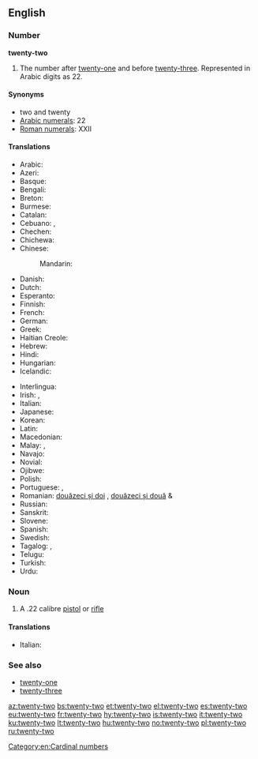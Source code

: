 ==English==

===Number===
'''twenty-two'''

# The number after [[twenty-one]] and before [[twenty-three]]. Represented in Arabic digits as 22.

====Synonyms====
* two and twenty
* [[w:Arabic numerals|Arabic numerals]]: 22
* [[w:Roman numerals|Roman numerals]]: XXII

====Translations====
{{trans-top|twenty-two}}
* Arabic: {{t-|ar|اثنين وعشرين|tr=’iθnēn wi-ʕišrīn}}
* Azeri: {{t+|az|iyirmi iki}}
* Basque: {{t+|eu|hogeita bi}}
* Bengali: {{t-|bn|বাইশ|tr=baish}}
* Breton: {{t-|br|daou-warn-ugent}}
* Burmese: {{t-|my|နှစ်ဆယ့်နှစ်|tr=hnăhsè.hnit|sc=Mymr}}
* Catalan: {{t+|ca|vint-i-dos}}
* Cebuano: {{tø|ceb|kawhaa`g duha}}, {{tø|ceb|bayente dos}}
* Chechen: {{tø|ce|ткъе шиь|tr=tqe ši’}}
* Chichewa: {{tø|ny|makumi awiri n'ziwiri}}
* Chinese:
*: Mandarin: {{t|cmn|二十二|tr=èr shí èr|sc=Hani}}
* Danish: {{t-|da|toogtyve}}
* Dutch: {{t+|nl|tweeëntwintig}}
* Esperanto: {{t-|eo|dudek du}}
* Finnish: {{t-|fi|kaksikymmentäkaksi}}
* French: {{t+|fr|vingt-deux|m}}
* German: {{t+|de|zweiundzwanzig}}
* Greek: {{t+|el|είκοσι δύο|tr=eíkosi dýo}}
* Haitian Creole: {{tø|ht|vennde}}
* Hebrew: {{t-|he|עשרים־ושנים|tr=esrím və-shnáyim}}
* Hindi: {{t+|hi|बाईस|tr=baaees}}
* Hungarian: {{t+|hu|huszonkettő}}
* Icelandic: {{t+|is|tuttugu og tveir}}
{{trans-mid}}
* Interlingua: {{t-|ia|vinti-duo}}
* Irish: {{t-|ga|fiche a dó}}, {{t-|ga|dó is fiche}}
* Italian: {{t+|it|ventidue}}
* Japanese: {{t-|ja|二十二|tr=ni-jū-ni}}
* Korean: {{t-|ko|스물 둘|tr=seumul dul|sc=Hang}}
* Latin: {{t-|la|vigintiduo}}
* Macedonian: {{t-|mk|дваесет и два|tr=dváeset i dva}}
* Malay: {{t-|ms|dua puluh dua}}, {{t-|ms|dua likur}}
* Navajo: {{tø|nv|naadįįnaaki}}
* Novial: {{tø|nov|duanti-du}}
* Ojibwe: {{tø|oj|niishtana-ashi-niizh}}
* Polish: {{t-|pl|dwadzieścia dwa}}
* Portuguese: {{t+|pt|vinte e dois|m}}, {{t-|pt|vinte e duas|f}}
* Romanian: [[douăzeci și doi]] {{m}}, [[douăzeci și două]] {{f}} & {{n}}
* Russian: {{t+|ru|двадцать два|tr=dvádtsat’ dva}}
* Sanskrit: {{t-|sa|द्वाविंशति|f|tr=dvāviṃśati|sc=Deva}}
* Slovene: {{t-|sl|dvaindvajset}}
* Spanish: {{t+|es|veintidós}}
* Swedish: {{t+|sv|tjugotvå}}
* Tagalog: {{t-|tl|dalawampo}}, {{t-|tl|beynte-dos}}
* Telugu: {{t-|te|ఇరవై రెండు|tr=iravai renDu}}
* Turkish: {{t+|tr|yirmi iki}}
* Urdu: {{t-|ur|بائیس|tr=baaees}}
{{trans-bottom}}

===Noun===
{{en-noun|head=[[twenty]]-[[two]]}}

# A .22 calibre [[pistol]] or [[rifle]]

====Translations====
{{trans-top|.22 calibre pistol or rifle}}
* Italian: {{t+|it|ventidue|m}}
{{trans-mid}}
{{trans-bottom}}

===See also===
* [[twenty-one]]
* [[twenty-three]]

[[Category:en:Cardinal numbers]]

[[az:twenty-two]]
[[bs:twenty-two]]
[[et:twenty-two]]
[[el:twenty-two]]
[[es:twenty-two]]
[[eu:twenty-two]]
[[fr:twenty-two]]
[[hy:twenty-two]]
[[is:twenty-two]]
[[it:twenty-two]]
[[ku:twenty-two]]
[[lt:twenty-two]]
[[hu:twenty-two]]
[[no:twenty-two]]
[[pl:twenty-two]]
[[ru:twenty-two]]